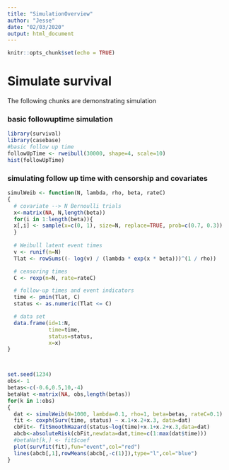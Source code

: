 ```yaml
---
title: "SimulationOverview"
author: "Jesse"
date: "02/03/2020"
output: html_document
---
```


```r
knitr::opts_chunk$set(echo = TRUE)
```

# Simulate survival

The following chunks are demonstrating simulation


### basic followuptime simulation
```r
library(survival)
library(casebase)
#basic follow up time
followUpTime <- rweibull(30000, shape=4, scale=10)
hist(followUpTime)

```



### simulating follow up time with censorship and covariates
```r
simulWeib <- function(N, lambda, rho, beta, rateC)
{
  # covariate --> N Bernoulli trials
  x<-matrix(NA, N,length(beta))
  for(i in 1:length(beta)){
  x[,i] <- sample(x=c(0, 1), size=N, replace=TRUE, prob=c(0.7, 0.3))
  }
  
  # Weibull latent event times
  v <- runif(n=N)
  Tlat <- rowSums((- log(v) / (lambda * exp(x * beta)))^(1 / rho))

  # censoring times
  C <- rexp(n=N, rate=rateC)

  # follow-up times and event indicators
  time <- pmin(Tlat, C)
  status <- as.numeric(Tlat <= C)

  # data set
  data.frame(id=1:N,
             time=time,
             status=status,
             x=x)
}



set.seed(1234)
obs<- 1
betas<-c(-0.6,0.5,10,-4)
betaHat <-matrix(NA, obs,length(betas))
for(k in 1:obs)
{
  dat <- simulWeib(N=1000, lambda=0.1, rho=1, beta=betas, rateC=0.1)
  fit <- coxph(Surv(time, status) ~ x.1+x.2+x.3, data=dat)
  cbFit<- fitSmoothHazard(status~log(time)+x.1+x.2+x.3,data=dat)
  abcb<-absoluteRisk(cbFit,newdata=dat,time=c(1:max(dat$time)))
  #betaHat[k,] <- fit$coef
  plot(survfit(fit),fun="event",col="red")
  lines(abcb[,1],rowMeans(abcb[,-c(1)]),type="l",col="blue")
}

```
